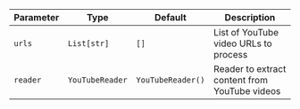 | Parameter | Type            | Default           | Description                                   |
| --------- | --------------- | ----------------- | --------------------------------------------- |
| `urls`    | `List[str]`     | `[]`              | List of YouTube video URLs to process         |
| `reader`  | `YouTubeReader` | `YouTubeReader()` | Reader to extract content from YouTube videos |
